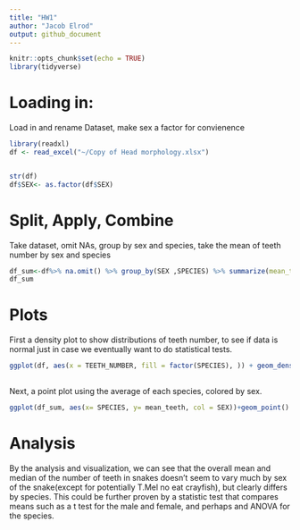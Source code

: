 ---
title: "HW1"
author: "Jacob Elrod"
output: github_document
---

```{r setup, include=FALSE}
knitr::opts_chunk$set(echo = TRUE)
library(tidyverse)
```

# Loading in:

Load in and rename Dataset, make sex a factor for convienence 
```{r}
library(readxl)
df <- read_excel("~/Copy of Head morphology.xlsx")


str(df)
df$SEX<- as.factor(df$SEX) 

```

# Split, Apply, Combine

Take dataset, omit NAs, group by sex and species, take the mean of teeth number by sex and species
```{r}
df_sum<-df%>% na.omit() %>% group_by(SEX ,SPECIES) %>% summarize(mean_teeth = mean(TEETH_NUMBER))
df_sum
```
# Plots
First a density plot to show distributions of teeth number, to see if data is normal just in case we eventually want to do statistical tests.

```{r}
ggplot(df, aes(x = TEETH_NUMBER, fill = factor(SPECIES), )) + geom_density(alpha = .5)
       
```


Next, a point plot using the average of each species, colored by sex.
```{r}
ggplot(df_sum, aes(x= SPECIES, y= mean_teeth, col = SEX))+geom_point()
```
# Analysis
By the analysis and visualization, we can see that the overall mean and median of the number of teeth in snakes doesn't seem to vary much by sex of the snake(except for potentially  T.Mel no eat crayfish), but clearly differs by species. This could be further proven by a statistic test that compares means such as a t test for the male and female, and perhaps and ANOVA for the species.
